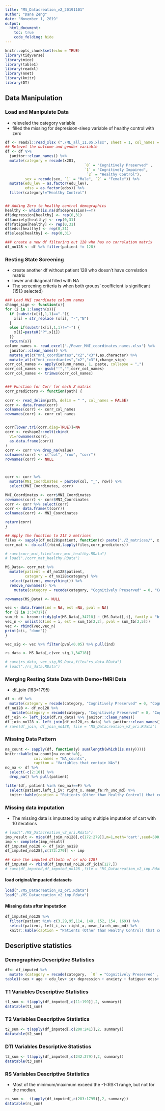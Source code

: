 ```yaml
---
title: "MS_Datacreation_v2_20191101"
author: "Dana Zeng"
date: "November 1, 2019"
output: 
  html_document:
    toc: true
    code_folding: hide
---
```


```r
knitr::opts_chunk$set(echo = TRUE)
library(tidyverse)
library(mice)
library(table1)
library(readxl)
library(nnet)
library(knitr)
library(DT)
```

## Data Manipulation

### Load and Manipulate Data
 * releveled the category variable
 * filled the missing for depresison-sleep variable of healthy control with zero
```r
df <- readxl::read_xlsx ("./ML_all_11.05.xlsx", sheet = 1, col_names = TRUE, na = c("Nan","NaN"))
## Relevel the outcome and gender variable
df <- df %>% 
  janitor::clean_names() %>% 
  mutate(category = recode(x281, 
                                    `0` = "Cognitively Preserved" , 
                                    `1` = "Cognitively Impaired", 
                                     `2` = "Healthy Control"),
         sex = recode(sex, `1` = "Male", `2` = "Female")) %>% 
  mutate(edu_lev = as.factor(edu_lev),
         edss = as.factor(edss)) %>% 
  filter(category!="Healthy Control")


## Adding Zero to healthy control demographics
healthy <- which(is.na(df$depression)==T)
df$depression[healthy] <- rep(0,31)
df$anxiety[healthy] <- rep(0,31)
df$fatigue[healthy] <- rep(0,31)
df$edss[healthy] <- rep(0,31)
df$sleep[healthy] <- rep(0,31)

### create a new df filtering out 128 who has no correlation matrix
df_no128 <- df %>% filter(patient != 128)
```

### Resting State Screening
 * create another df without patient 128 who doesn't have correlation matrix
 * lower and diagonal filled with NA
 * The screening criteria is when both groups' coefficient is significant (1513 selected)
```r
### Load MNI coordinate column names
change_sign <- function(x){
for (i in 1:length(x)){
  if (substr(x[i],1,1)=="-"){
    x[i] = str_replace (x[i], "-","N")
  }
  else if(substr(x[i],1,1)!="-") {
    x[i]=paste0("P",x[i])
  }}
  return(x)}
column_names <- read_excel("./Power_MNI_coordinates_names.xlsx") %>% 
  janitor::clean_names() %>%
  mutate_at(c("mni_coordiantes","x2","x3"),as.character) %>% 
  mutate_at(c("mni_coordiantes","x2","x3"),change_sign)
corr_col_names <- apply(column_names, 1, paste, collapse = ",")
corr_col_names <- gsub("'","",corr_col_names)
corr_col_names <- trimws(corr_col_names)


### Function for Corr for each Z matrix
corr_predictors <- function(path) {
  
corr <- read_delim(path, delim = " ", col_names = FALSE)
corr <- data.frame(corr)
colnames(corr) <- corr_col_names
rownames(corr) <- corr_col_names


corr[lower.tri(corr,diag=TRUE)]=NA
corr <- reshape2::melt(cbind(
  V1=rownames(corr), 
  as.data.frame(corr))
)
corr <- corr %>% drop_na(value)
colnames(corr) <- c("col", "row", "corr")
rownames(corr) <- NULL



corr <- corr %>% 
  mutate(MNI_Coordinates = paste0(col, "_", row)) %>% 
  select(MNI_Coordinates, corr)

MNI_Coordinates <- corr$MNI_Coordinates
rownames(corr) <- corr$MNI_Coordinates
corr <- corr %>% select(corr)
corr <- data.frame(t(corr))
colnames(corr) <- MNI_Coordinates

return(corr)
}

## Apply the function to 213 z matrices
files <- sapply(df_no128$patient, function(x) paste("./Z_matrices/", x, ".txt", sep = ""))
corr_mat <- do.call(rbind,lapply(files,corr_predictors))

# save(corr_mat,file="corr_mat_healthy.RData")
# load("./corr_mat_healthy.RData")

MS_Data<- corr_mat %>% 
  mutate(patient = df_no128$patient,
         category = df_no128$category) %>% 
  select(patient, everything()) %>% 
  remove_rownames() %>% 
    mutate(category = recode(category, "Cognitively Preserved" = 0, "Cognitively Impaired"  = 1))

rownames(MS_Data) <- NULL

vec <- data.frame(ind = NA, est =NA, pval = NA)
for (i in 2:34717){
sum_tb <- broom::tidy(glm(MS_Data[,34718] ~ (MS_Data)[,i], family = "binomial"))
vec_n <- unlist(c(ind = i, est = sum_tb[2,2], pval = sum_tb[2,5]))
vec <- rbind(vec,vec_n)
print(c(i, "done"))
}

vec_sig <- vec %>% filter(pval<0.05) %>% pull(ind)

rs_data <- MS_Data[,c(vec_sig,1,34718)]

# save(rs_data, vec_sig,MS_Data,file="rs_data.RData")
# load("./rs_data.RData")
```

### Merging Resting State Data with Demo+fMRI Data
* df_join (183*1795)
```r
df <- df %>%  
  mutate(category = recode(category, "Cognitively Preserved" = 0, "Cognitively Impaired"  = 1))
df_no128 <- df_no128 %>% 
   mutate(category = recode(category, "Cognitively Preserved" = 0, "Cognitively Impaired"  = 1))
df_join <- left_join(df,rs_data) %>% janitor::clean_names()
df_join_no128 <- left_join(df_no128,rs_data) %>% janitor::clean_names()
# save(df_join, df_join_no128, file = "MS_Datacreation_v2_ori.Rdata")
```


### Missing Data Pattern
```r
na_count <- sapply(df, function(y) sum(length(which(is.na(y)))))
knitr::kable(na_count[na_count!=0], 
             col.names = "NA_counts",
             caption = "Variables that contain NAs")
no_na <- df %>% 
  select(-c(2:10)) %>% 
  drop_na() %>% pull(patient)

filter(df, patient %in% (no_na)==F) %>%
  select(patient,left_i_iv: right_x, mean_fa:rh_unc_md) %>% 
  knitr::kable(caption = "Patients (Other than Healthy Control) that contain NAs")
```

### Missing data imputation
 *  The missing data is imputated by using multiple imputation of cart with 10 iterations
 
```r
# load("./MS_Datacreation_v2_ori.Rdata")
imp_result <- mice(df_join_no128[,c(172:279)],m=1,meth='cart',seed=500,remove.collinear = FALSE)
imp <- complete(imp_result)
df_imputed_no128 <- df_join_no128
df_imputed_no128[,c(172:279)] <- imp

## save the imputed df(both w/ or w/o 128)
df_imputed <- rbind(df_imputed_no128,df_join[127,])
# save(df_imputed,df_imputed_no128 ,file = "MS_Datacreation_v2_imp.Rdata")
```

#### load original/impuated datasets
```r
load("./MS_Datacreation_v2_ori.Rdata")
load("./MS_Datacreation_v2_imp.Rdata")
```


#### Missing data after imputation 
```r
df_imputed_no128 %>%
  filter(patient %in% c(3,29,95,114, 148, 152, 154, 169)) %>%
  select(patient, left_i_iv: right_x, mean_fa:rh_unc_md) %>%
  knitr::kable(caption = "Patients (Other than Healthy Control) that contain NAs after imputation")
```



## Descriptive statistics

### Demographics Descriptive Statistics
```r
df<- df_imputed %>% 
  mutate (category = recode(category,  `0` = "Cognitively Preserved" , `1` = "Cognitively Impaired"))
table1(~sex + age + edu_lev+ iq+ depression + anxiety + fatigue+ edss+ sleep| category, data=df, overall="Total")
```

### T1 Variables Descriptive Statistics
```r
t1_sum <- t(apply(df_imputed[,c(11:199)],2, summary))
datatable(t1_sum)
```

### T2 Variables Descriptive Statistics
```r
t2_sum <- t(apply(df_imputed[,c(200:241)],2, summary))
datatable(t2_sum)
```

### DTI Variables Descriptive Statistics
```r
t3_sum <- t(apply(df_imputed[,c(242:279)],2, summary))
datatable(t3_sum)
```


### RS Variables Descriptive Statistics
* Most of the minimum/maximum exceed the -1<RS<1 range, but not for the median.
```r
rs_sum <-  t(apply(df_imputed[,c(283:1795)],2, summary))
datatable(rs_sum)
```




